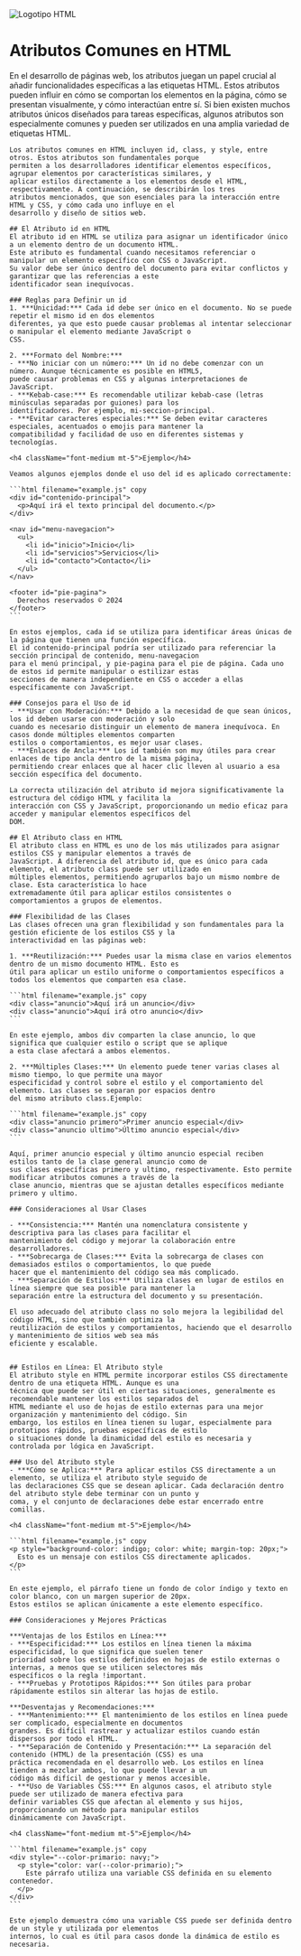 
<div className="text-center mt-10">
  <div className="flex justify-center">
    <Image className="mt-10 mb-10  animate-bounce" alt="Logotipo HTML" src='/assets/icons/html.svg' width={200}
      height={200} />
  </div>

  # Atributos Comunes en HTML

</div>

<div className="text-start mt-10">
  <div>
    En el desarrollo de páginas web, los atributos juegan un papel crucial al añadir funcionalidades específicas a las
    etiquetas HTML. Estos atributos pueden influir en cómo se comportan los elementos en la página, cómo se presentan
    visualmente, y cómo interactúan entre sí. Si bien existen muchos atributos únicos diseñados para tareas específicas,
    algunos atributos son especialmente comunes y pueden ser utilizados en una amplia variedad de etiquetas HTML.

    Los atributos comunes en HTML incluyen id, class, y style, entre otros. Estos atributos son fundamentales porque
    permiten a los desarrolladores identificar elementos específicos, agrupar elementos por características similares, y
    aplicar estilos directamente a los elementos desde el HTML, respectivamente. A continuación, se describirán los tres
    atributos mencionados, que son esenciales para la interacción entre HTML y CSS, y cómo cada uno influye en el
    desarrollo y diseño de sitios web.

    ## El Atributo id en HTML
    El atributo id en HTML se utiliza para asignar un identificador único a un elemento dentro de un documento HTML.
    Este atributo es fundamental cuando necesitamos referenciar o manipular un elemento específico con CSS o JavaScript.
    Su valor debe ser único dentro del documento para evitar conflictos y garantizar que las referencias a este
    identificador sean inequívocas.

    ### Reglas para Definir un id
    1. ***Unicidad:*** Cada id debe ser único en el documento. No se puede repetir el mismo id en dos elementos
    diferentes, ya que esto puede causar problemas al intentar seleccionar o manipular el elemento mediante JavaScript o
    CSS.

    2. ***Formato del Nombre:***
    - ***No iniciar con un número:*** Un id no debe comenzar con un número. Aunque técnicamente es posible en HTML5,
    puede causar problemas en CSS y algunas interpretaciones de JavaScript.
    - ***Kebab-case:*** Es recomendable utilizar kebab-case (letras minúsculas separadas por guiones) para los
    identificadores. Por ejemplo, mi-seccion-principal.
    - ***Evitar caracteres especiales:*** Se deben evitar caracteres especiales, acentuados o emojis para mantener la
    compatibilidad y facilidad de uso en diferentes sistemas y tecnologías.

    <h4 className="font-medium mt-5">Ejemplo</h4>

    Veamos algunos ejemplos donde el uso del id es aplicado correctamente:

    ```html filename="example.js" copy
    <div id="contenido-principal">
      <p>Aquí irá el texto principal del documento.</p>
    </div>

    <nav id="menu-navegacion">
      <ul>
        <li id="inicio">Inicio</li>
        <li id="servicios">Servicios</li>
        <li id="contacto">Contacto</li>
      </ul>
    </nav>

    <footer id="pie-pagina">
      Derechos reservados © 2024
    </footer>
    ```

    En estos ejemplos, cada id se utiliza para identificar áreas únicas de la página que tienen una función específica.
    El id contenido-principal podría ser utilizado para referenciar la sección principal de contenido, menu-navegacion
    para el menú principal, y pie-pagina para el pie de página. Cada uno de estos id permite manipular o estilizar estas
    secciones de manera independiente en CSS o acceder a ellas específicamente con JavaScript.

    ### Consejos para el Uso de id
    - ***Usar con Moderación:*** Debido a la necesidad de que sean únicos, los id deben usarse con moderación y solo
    cuando es necesario distinguir un elemento de manera inequívoca. En casos donde múltiples elementos comparten
    estilos o comportamientos, es mejor usar clases.
    - ***Enlaces de Ancla:*** Los id también son muy útiles para crear enlaces de tipo ancla dentro de la misma página,
    permitiendo crear enlaces que al hacer clic lleven al usuario a esa sección específica del documento.

    La correcta utilización del atributo id mejora significativamente la estructura del código HTML y facilita la
    interacción con CSS y JavaScript, proporcionando un medio eficaz para acceder y manipular elementos específicos del
    DOM.

    ## El Atributo class en HTML
    El atributo class en HTML es uno de los más utilizados para asignar estilos CSS y manipular elementos a través de
    JavaScript. A diferencia del atributo id, que es único para cada elemento, el atributo class puede ser utilizado en
    múltiples elementos, permitiendo agruparlos bajo un mismo nombre de clase. Esta característica lo hace
    extremadamente útil para aplicar estilos consistentes o comportamientos a grupos de elementos.

    ### Flexibilidad de las Clases
    Las clases ofrecen una gran flexibilidad y son fundamentales para la gestión eficiente de los estilos CSS y la
    interactividad en las páginas web:

    1. ***Reutilización:*** Puedes usar la misma clase en varios elementos dentro de un mismo documento HTML. Esto es
    útil para aplicar un estilo uniforme o comportamientos específicos a todos los elementos que comparten esa clase.

    ```html filename="example.js" copy
    <div class="anuncio">Aquí irá un anuncio</div>
    <div class="anuncio">Aquí irá otro anuncio</div>
    ```

    En este ejemplo, ambos div comparten la clase anuncio, lo que significa que cualquier estilo o script que se aplique
    a esta clase afectará a ambos elementos.

    2. ***Múltiples Clases:*** Un elemento puede tener varias clases al mismo tiempo, lo que permite una mayor
    especificidad y control sobre el estilo y el comportamiento del elemento. Las clases se separan por espacios dentro
    del mismo atributo class.Ejemplo:

    ```html filename="example.js" copy
    <div class="anuncio primero">Primer anuncio especial</div>
    <div class="anuncio ultimo">Último anuncio especial</div>
    ```

    Aquí, primer anuncio especial y último anuncio especial reciben estilos tanto de la clase general anuncio como de
    sus clases específicas primero y ultimo, respectivamente. Esto permite modificar atributos comunes a través de la
    clase anuncio, mientras que se ajustan detalles específicos mediante primero y ultimo.

    ### Consideraciones al Usar Clases

    - ***Consistencia:*** Mantén una nomenclatura consistente y descriptiva para las clases para facilitar el
    mantenimiento del código y mejorar la colaboración entre desarrolladores.
    - ***Sobrecarga de Clases:*** Evita la sobrecarga de clases con demasiados estilos o comportamientos, lo que puede
    hacer que el mantenimiento del código sea más complicado.
    - ***Separación de Estilos:*** Utiliza clases en lugar de estilos en línea siempre que sea posible para mantener la
    separación entre la estructura del documento y su presentación.

    El uso adecuado del atributo class no solo mejora la legibilidad del código HTML, sino que también optimiza la
    reutilización de estilos y comportamientos, haciendo que el desarrollo y mantenimiento de sitios web sea más
    eficiente y escalable.


    ## Estilos en Línea: El Atributo style
    El atributo style en HTML permite incorporar estilos CSS directamente dentro de una etiqueta HTML. Aunque es una
    técnica que puede ser útil en ciertas situaciones, generalmente es recomendable mantener los estilos separados del
    HTML mediante el uso de hojas de estilo externas para una mejor organización y mantenimiento del código. Sin
    embargo, los estilos en línea tienen su lugar, especialmente para prototipos rápidos, pruebas específicas de estilo
    o situaciones donde la dinamicidad del estilo es necesaria y controlada por lógica en JavaScript.

    ### Uso del Atributo style
    - ***Cómo se Aplica:*** Para aplicar estilos CSS directamente a un elemento, se utiliza el atributo style seguido de
    las declaraciones CSS que se desean aplicar. Cada declaración dentro del atributo style debe terminar con un punto y
    coma, y el conjunto de declaraciones debe estar encerrado entre comillas.

    <h4 className="font-medium mt-5">Ejemplo</h4>

    ```html filename="example.js" copy
    <p style="background-color: indigo; color: white; margin-top: 20px;">
      Esto es un mensaje con estilos CSS directamente aplicados.
    </p>
    ```

    En este ejemplo, el párrafo tiene un fondo de color índigo y texto en color blanco, con un margen superior de 20px.
    Estos estilos se aplican únicamente a este elemento específico.

    ### Consideraciones y Mejores Prácticas

    ***Ventajas de los Estilos en Línea:***
    - ***Especificidad:*** Los estilos en línea tienen la máxima especificidad, lo que significa que suelen tener
    prioridad sobre los estilos definidos en hojas de estilo externas o internas, a menos que se utilicen selectores más
    específicos o la regla !important.
    - ***Pruebas y Prototipos Rápidos:*** Son útiles para probar rápidamente estilos sin alterar las hojas de estilo.

    ***Desventajas y Recomendaciones:***
    - ***Mantenimiento:*** El mantenimiento de los estilos en línea puede ser complicado, especialmente en documentos
    grandes. Es difícil rastrear y actualizar estilos cuando están dispersos por todo el HTML.
    - ***Separación de Contenido y Presentación:*** La separación del contenido (HTML) de la presentación (CSS) es una
    práctica recomendada en el desarrollo web. Los estilos en línea tienden a mezclar ambos, lo que puede llevar a un
    código más difícil de gestionar y menos accesible.
    - ***Uso de Variables CSS:*** En algunos casos, el atributo style puede ser utilizado de manera efectiva para
    definir variables CSS que afectan al elemento y sus hijos, proporcionando un método para manipular estilos
    dinámicamente con JavaScript.

    <h4 className="font-medium mt-5">Ejemplo</h4>

    ```html filename="example.js" copy
    <div style="--color-primario: navy;">
      <p style="color: var(--color-primario);">
        Este párrafo utiliza una variable CSS definida en su elemento contenedor.
      </p>
    </div>
    ```

    Este ejemplo demuestra cómo una variable CSS puede ser definida dentro de un style y utilizada por elementos
    internos, lo cual es útil para casos donde la dinámica de estilo es necesaria.
  </div>
</div>